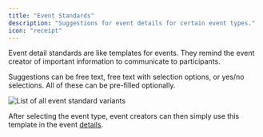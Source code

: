 ```yaml
---
title: "Event Standards"
description: "Suggestions for event details for certain event types."
icon: "receipt"
---
```


Event detail standards are like templates for events. They remind the event creator of important information to communicate to participants.

Suggestions can be free text, free text with selection options, or yes/no selections. All of these can be pre-filled optionally.

![List of all event standard variants](/images/communities/event-standards/Slotbot-Guild-EventTypes-Default.png)

After selecting the event type, event creators can then simply use this template in the event [details](/en/events/creating-events#details).
